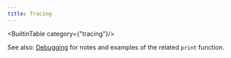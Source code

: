 ```yaml
---
title: Tracing
---
```


<BuiltinTable category={"tracing"}/>

See also: [Debugging](/docs/policy-reference/builtins/opa#debugging) for notes
and examples of the related `print` function.

